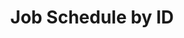 ---
title: "Job Schedule by ID"
openapi: "GET /v1/admin/integrations/{integration_id}/job-schedules/{job_schedule_id}"
---